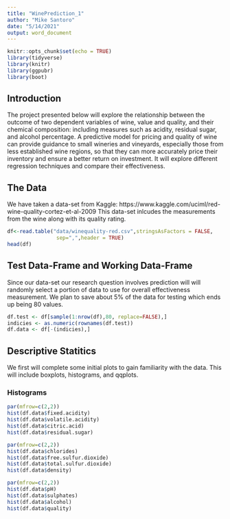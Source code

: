 ```yaml
---
title: "WinePrediction_1"
author: "Mike Santoro"
date: "5/14/2021"
output: word_document
---
```


```r
knitr::opts_chunk$set(echo = TRUE)
library(tidyverse)
library(knitr)
library(ggpubr)
library(boot)
```

## Introduction
The project presented below will explore the relationship between the outcome of two dependent variables of wine, value and quality, and their chemical composition: including measures such as acidity, residual sugar, and alcohol percentage. A predictive model for pricing and quality of wine can provide guidance to small wineries and vineyards, especially those from less established wine regions, so that they can more accurately price their inventory and ensure a better return on investment. It will explore different regression techniques and compare their effectiveness.

## The Data
We have taken a data-set from Kaggle: https://www.kaggle.com/uciml/red-wine-quality-cortez-et-al-2009 
This data-set inlcudes the measurements from the wine along with its quality rating.

```r
df<-read.table("data/winequality-red.csv",stringsAsFactors = FALSE,
                sep=",",header = TRUE)
head(df)
```

## Test Data-Frame and Working Data-Frame
Since our data-set our research question involves prediction will will randomly select a portion of data to use for overall effectiveness measurement. We plan to save about $5\%$ of the data for testing which ends up being $80$ values.

```r
df.test <- df[sample(1:nrow(df),80, replace=FALSE),]
indicies <- as.numeric(rownames(df.test))
df.data <- df[-(indicies),]
```

## Descriptive Statitics
We first will complete some initial plots to gain familiarity with the data. This will include boxplots, histograms, and qqplots.

### Histograms
```r
par(mfrow=c(2,2))
hist(df.data$fixed.acidity)
hist(df.data$volatile.acidity)
hist(df.data$citric.acid)
hist(df.data$residual.sugar)
```

```r
par(mfrow=c(2,2))
hist(df.data$chlorides)
hist(df.data$free.sulfur.dioxide)
hist(df.data$total.sulfur.dioxide)
hist(df.data$density)
```

```r
par(mfrow=c(2,2))
hist(df.data$pH)
hist(df.data$sulphates)
hist(df.data$alcohol)
hist(df.data$quality)
```









